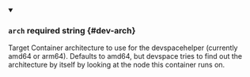 
<details className="config-field" data-expandable="false" open>
<summary>

### `arch` <span class="config-field-required" data-required="false">required</span> <span class="config-field-type">string</span> <span class="config-field-default"></span> <span class="config-field-enum"></span> {#dev-arch}

Target Container architecture to use for the devspacehelper (currently amd64 or arm64). Defaults to amd64, but
devspace tries to find out the architecture by itself by looking at the node this container runs on.

</summary>



</details>
